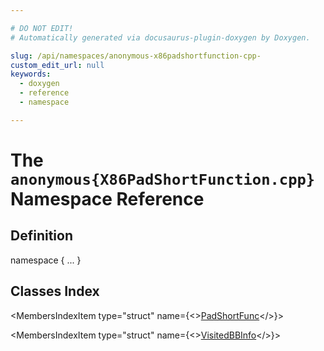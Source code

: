 ```yaml
---

# DO NOT EDIT!
# Automatically generated via docusaurus-plugin-doxygen by Doxygen.

slug: /api/namespaces/anonymous-x86padshortfunction-cpp-
custom_edit_url: null
keywords:
  - doxygen
  - reference
  - namespace

---
```





# The `anonymous{X86PadShortFunction.cpp}` Namespace Reference

<DoxygenPage pluginConfig={pluginConfig}>



## Definition

<CodeBlock>namespace &#123; ... &#125;</CodeBlock>

## Classes Index

<MembersIndex>

<MembersIndexItem
  type="struct"
  name={<><a href="/docs/api/structs/anonymous-namespace-x86padshortfunction-cpp-/padshortfunc">PadShortFunc</a></>}>
</MembersIndexItem>

<MembersIndexItem
  type="struct"
  name={<><a href="/docs/api/structs/anonymous-namespace-x86padshortfunction-cpp-/visitedbbinfo">VisitedBBInfo</a></>}>
</MembersIndexItem>

</MembersIndex>


</DoxygenPage>
